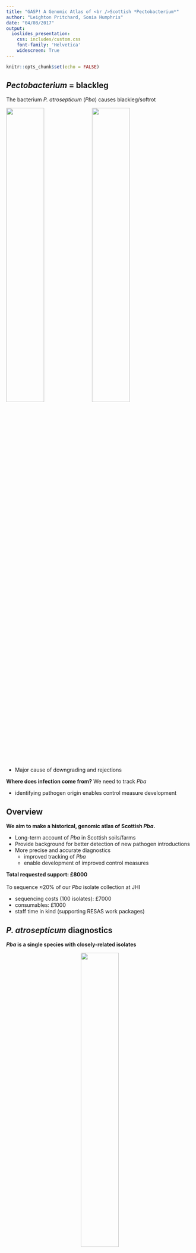 ```yaml
---
title: "GASP! A Genomic Atlas of <br />Scottish *Pectobacterium*"
author: "Leighton Pritchard, Sonia Humphris"
date: "04/08/2017"
output:
  ioslides_presentation:
    css: includes/custom.css
    font-family: 'Helvetica'
    widescreen: True
---
```


```r
knitr::opts_chunk$set(echo = FALSE)
```

## *Pectobacterium* = blackleg

<div class="attention">
The bacterium *P. atrosepticum* (*Pba*) causes blackleg/softrot
</div>

<img src="images/infection_blackleg.jpg" width="45%">
<img src="images/infection_softrot.jpg" width="45%">

- Major cause of downgrading and rejections

<div class="highlight">
**Where does infection come from?** We need to track *Pba*
</div>

- identifying pathogen origin enables control measure development


## Overview

<div class="attention">
**We aim to make a historical, genomic atlas of Scottish *Pba*.**
</div>

- Long-term account of *Pba* in Scottish soils/farms
- Provide background for better detection of new pathogen introductions
- More precise and accurate diagnostics
    - improved tracking of *Pba*
    - enable development of improved control measures

<div class="highlight">
**Total requested support: £8000** <br /><br />
To sequence ≈20% of our *Pba* isolate collection at JHI
</div>

- sequencing costs (100 isolates): £7000
- consumables: £1000
- staff time in kind (supporting RESAS work packages)

## *P. atrosepticum* diagnostics

<div class="attention">
***Pba* is a single species with closely-related isolates**
</div>

<center>
<img src="images/anim_pectobacterium.png" width="45%">
</center>

- Single diagnostic for all *Pba* (ECA primers); MLST, VNTR for subgroups

<div class="highlight">
**Genome data allows individualisation.**
</div>

## *P. atrosepticum* genomes: NCBI

<div class="attention">
**Seven complete genomes at NCBI: global distribution**
</div>

```r
library(knitr)
library(kableExtra)
df = data.frame(id=c("NCPPB 549", "ICMP 1526", "CFBP 6276", "NCPPB 3404", "SCRI 1043", "21A", "JG10-48"),
                origin=c("UK", "New Zealand", "France", "Canada", "UK", "Belarus", "China"))
kable(df)
```

## *P. atrosepticum* genomes: Scotland

<div class="attention">
**Sequenced ≈50 new *Pba* isolates from NE Scotland**
</div>

- ≈10X as many genomes as previously known

<center>
<img src="images/pba_ne_scotland.png" width="70%">
</center>

- Spanning six years, all known MLST clades


## We got a surprise…

<div class="attention">
**Four groups (clades) of *Pba* identified in Scotland (+NCBI isolates)**
</div>

<center>
<img src="images/parsnp.png" width="80%">
</center>

<div class="highlight">
**Genome diversity of *Pba* in NE Scotland > global *Pba* genome diversity**
</div>



## Another surprise…

<div class="attention">
***Pba* groups widespread across NE Scotland, little/no 'interbreeding'**
</div>

<center>
<img src="images/abdn.png" width="55%">
</center>

<div class="highlight">
**This raises several important questions…**
</div>

## Unanswered questions

- **Why are there *any* distinct groups of *Pba*?**
    - shouldn't they 'mix' more in a small geographical area?
    - were all *Pba* carried in on recent introductions?
    - do *Pba* variants coexist worldwide in mixed communities?
- **If *Pba* introduced from elsewhere…**
    - can we date earliest introduction?
    - can we track, or identify nation/continent of origin?
- **If *Pba* naturally present and mixed worldwide…**
    - what is natural diversity across Scotland?
    - can we use this background to detect new local introductions?
- **Can we use data to develop more accurate diagnostics?**
  
<div class="highlight">
**We can answer these questions by sequencing our *Pba* collection**
</div>

## JHI Collection

<div class="attention">
**We hold ≈500 historical *Pba* isolates at JHI**
</div>

- Isolates from ≈1950 to present day
- Mostly from Scotland
    - also Europe, North & South America, Asia

<div class="highlight">
**Sequence ≈100 isolates, to make a historical atlas of Scottish *Pba*.**
</div>

- Long-term account of *Pba* in Scottish soils, mapped to region
    - understand history and transfer of *Pba* in Scotland
- Provide background for better detection of new pathogen introductions
- Provide a basis for more precise and accurate diagnostics
    - enable development of improved control measures
